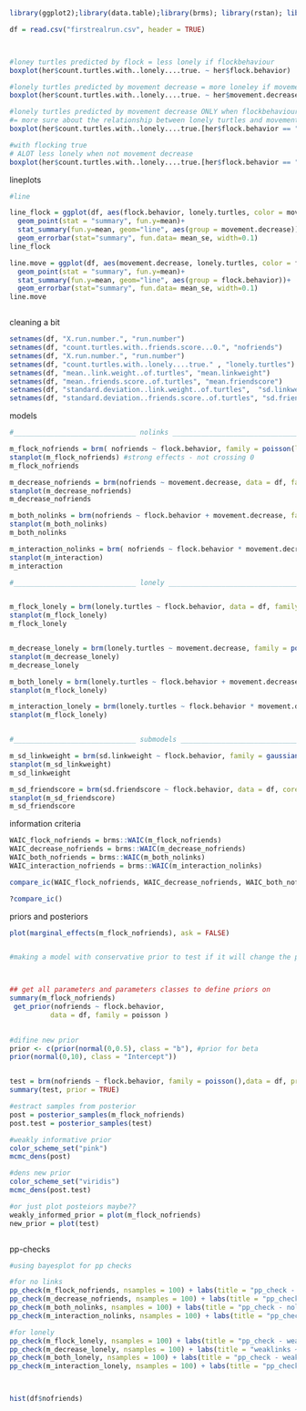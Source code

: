 
```r

library(ggplot2);library(data.table);library(brms); library(rstan); library(brmstools);library(rethinking);library(bayesplot);library(ggplot2); library(cowplot);library(gridExtra);library(grid)

df = read.csv("firstrealrun.csv", header = TRUE) 



#loney turtles predicted by flock = less lonely if flockbehaviour
boxplot(her$count.turtles.with..lonely....true. ~ her$flock.behavior)

#lonely turtles predicted by movement decrease = more loneley if movement decrase
boxplot(her$count.turtles.with..lonely....true. ~ her$movement.decrease)

#lonely turtles predicted by movement decrease ONLY when flockbehaviour is OFF 
#= more sure about the relationship between lonely turtles and movement decrease (more lonely if movement decrease)
boxplot(her$count.turtles.with..lonely....true.[her$flock.behavior == "false"] ~ her$movement.decrease[her$flock.behavior == "false"])

#with flocking true 
# ALOT less lonely when not movement decrease
boxplot(her$count.turtles.with..lonely....true.[her$flock.behavior == "true"] ~ her$movement.decrease[her$flock.behavior == "true"])

```

lineplots

```r

#line

line_flock = ggplot(df, aes(flock.behavior, lonely.turtles, color = movement.decrease, group = movement.decrease))+
  geom_point(stat = "summary", fun.y=mean)+
  stat_summary(fun.y=mean, geom="line", aes(group = movement.decrease))+  
  geom_errorbar(stat="summary", fun.data= mean_se, width=0.1)
line_flock

line.move = ggplot(df, aes(movement.decrease, lonely.turtles, color = flock.behavior, group = flock.behavior ))+
  geom_point(stat = "summary", fun.y=mean)+
  stat_summary(fun.y=mean, geom="line", aes(group = flock.behavior))+  
  geom_errorbar(stat="summary", fun.data= mean_se, width=0.1)
line.move



```
cleaning a bit 


```r

setnames(df, "X.run.number.", "run.number")
setnames(df, "count.turtles.with..friends.score...0.", "nofriends")
setnames(df, "X.run.number.", "run.number")
setnames(df, "count.turtles.with..lonely....true." , "lonely.turtles")
setnames(df, "mean..link.weight..of.turtles", "mean.linkweight")
setnames(df, "mean..friends.score..of.turtles", "mean.friendscore")
setnames(df, "standard.deviation..link.weight..of.turtles",  "sd.linkweight")
setnames(df, "standard.deviation..friends.score..of.turtles", "sd.friendscore")

```


models


```r


#______________________________ nolinks __________________________________

m_flock_nofriends = brm( nofriends ~ flock.behavior, family = poisson(link = "log"), data = df, cores = 2, iter = 10000, chain = 2)
stanplot(m_flock_nofriends) #strong effects - not crossing 0 
m_flock_nofriends

m_decrease_nofriends = brm(nofriends ~ movement.decrease, data = df, family = poisson(), cores = 2, iter = 10000, chain = 2)
stanplot(m_decrease_nofriends)
m_decrease_nofriends

m_both_nolinks = brm(nofriends ~ flock.behavior + movement.decrease, family = poisson(), data = df, cores = 2, iter = 10000, chain = 2)
stanplot(m_both_nolinks)
m_both_nolinks

m_interaction_nolinks = brm( nofriends ~ flock.behavior * movement.decrease, family = poisson(), data = df, cores = 2, iter = 10000, chain = 2)
stanplot(m_interaction)
m_interaction

#______________________________ lonely __________________________________


m_flock_lonely = brm(lonely.turtles ~ flock.behavior, data = df, family = poisson(), cores = 2, iter = 10000, chain = 2)
stanplot(m_flock_lonely)
m_flock_lonely


m_decrease_lonely = brm(lonely.turtles ~ movement.decrease, family = poisson(), data = df, cores = 2, iter = 10000, chain = 2)
stanplot(m_decrease_lonely)
m_decrease_lonely

m_both_lonely = brm(lonely.turtles ~ flock.behavior + movement.decrease, family = poisson(), data = df, cores = 2, iter = 10000, chain = 2)
stanplot(m_flock_lonely)

m_interaction_lonely = brm(lonely.turtles ~ flock.behavior * movement.decrease, family = poisson(), data = df, cores = 2, iter = 10000, chain = 2)
stanplot(m_flock_lonely)


#______________________________ submodels __________________________________

m_sd_linkweight = brm(sd.linkweight ~ flock.behavior, family = gaussian(), data = df, cores = 2, iter = 1000, chain = 2) #family???
stanplot(m_sd_linkweight)
m_sd_linkweight

m_sd_friendscore = brm(sd.friendscore ~ flock.behavior, data = df, cores = 2, iter = 10000, chain = 2) #family??
stanplot(m_sd_friendscore)
m_sd_friendscore

```
information criteria

```r
WAIC_flock_nofriends = brms::WAIC(m_flock_nofriends)
WAIC_decrease_nofriends = brms::WAIC(m_decrease_nofriends)
WAIC_both_nofriends = brms::WAIC(m_both_nolinks)
WAIC_interaction_nofriends = brms::WAIC(m_interaction_nolinks)

compare_ic(WAIC_flock_nofriends, WAIC_decrease_nofriends, WAIC_both_nofriends, WAIC_interaction_nofriends)

?compare_ic()

```

priors and posteriors 


```r
plot(marginal_effects(m_flock_nofriends), ask = FALSE)


#making a model with conservative prior to test if it will change the posterior



## get all parameters and parameters classes to define priors on
summary(m_flock_nofriends)
 get_prior(nofriends ~ flock.behavior, 
          data = df, family = poisson )
        

#difine new prior
prior <- c(prior(normal(0,0.5), class = "b"), #prior for beta
prior(normal(0,10), class = "Intercept"))


test = brm(nofriends ~ flock.behavior, family = poisson(),data = df, prior = prior , cores = 2, iter = 10000, chain = 2)
summary(test, prior = TRUE)

#estract samples from posterior
post = posterior_samples(m_flock_nofriends)
post.test = posterior_samples(test)

#weakly informative prior
color_scheme_set("pink")
mcmc_dens(post)

#dens new prior
color_scheme_set("viridis")
mcmc_dens(post.test)

#or just plot posteiors maybe??
weakly_informed_prior = plot(m_flock_nofriends)
new_prior = plot(test)



```




pp-checks

```r
#using bayesplot for pp checks

#for no links
pp_check(m_flock_nofriends, nsamples = 100) + labs(title = "pp_check - nolinks ~ flockbehavior ")
pp_check(m_decrease_nofriends, nsamples = 100) + labs(title = "pp_check - nolinks ~ movedecrease ~ nolinks")
pp_check(m_both_nolinks, nsamples = 100) + labs(title = "pp_check - nolinks ~ flockbehavior + movedecrease")
pp_check(m_interaction_nolinks, nsamples = 100) + labs(title = "pp_check -nolinks ~ flockbehavior * movedecrease")

#for lonely
pp_check(m_flock_lonely, nsamples = 100) + labs(title = "pp_check - weaklinks ~ flockbehavior")
pp_check(m_decrease_lonely, nsamples = 100) + labs(title = "weaklinks ~ movedecrease")
pp_check(m_both_lonely, nsamples = 100) + labs(title = "pp_check - weaklinks ~ flockbehavior + movedecrease")
pp_check(m_interaction_lonely, nsamples = 100) + labs(title = "pp_check - weaklinks ~ flockbehavior * movedecrease")



hist(df$nofriends)




```

